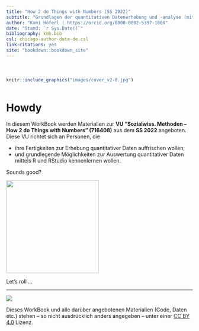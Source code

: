 ```yaml
---
title: "How 2 do Things with Numbers (SS 2022)"
subtitle: "Grundlagen der quantitativen Datenerhebung und -analyse (mit R)"
author: "Kami Höferl | https://orcid.org/0000-0002-5397-180X"
date: "Stand: `r Sys.Date()`"
bibliography: kmh.bib
csl: chicago-author-date-de.csl
link-citations: yes
site: "bookdown::bookdown_site"
---
```


<div style="margin-bottom:50px;"></div>
 
```r
knitr::include_graphics("images/cover_v2-0.jpg")
```

<div style="margin-bottom:50px;"></div>

# Howdy {-}

In diesem WorkBook werden Materialien zur **VU "Sozialwiss. Methoden – How 2 do Things with Numbers" (716408)** aus dem **SS 2022** angeboten. Diese VU richtet sich an Personen, die 

* ihre Fertigkeiten zur Erhebung quantitativer Daten auffrischen wollen;
* und grundlegende Möglichkeiten zur Auswertung quantitativer Daten mittels R und RStudio kennenlernen wollen.

Sounds good?

![](images/hell_yeah.gif){.videoframe width="250"}

Let's roll ...

---

[![](images/cc_by_h35.jpg)](https://creativecommons.org/licenses/by/4.0/deed.de)

Dieses WorkBook und alle darüber angebotenen Materialien (Code, Daten etc.) stehen – so nicht ausdrücklich anders angegeben – unter einer [CC BY 4.0](https://creativecommons.org/licenses/by/4.0/deed.de) Lizenz.
